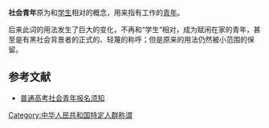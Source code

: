 '''社会青年'''原为和[[学生|学生]]相对的概念，用来指有工作的[[青年|青年]]。

后来此词的用法发生了巨大的变化，不再和“学生”相对，成为赋闲在家的青年，甚至是有黑社会背景者的正式的、轻蔑的称呼；但是原来的用法仍然被小范围的保留。

==参考文献==
{{Reflist}}
*[http://zsks.sdedu.net/news/gk/2005/021.htm 普通高考社会青年报名须知] {{Wayback|url=http://zsks.sdedu.net/news/gk/2005/021.htm |date=20070516222911 }}


[[Category:中华人民共和国特定人群称谓|Category:中华人民共和国特定人群称谓]]